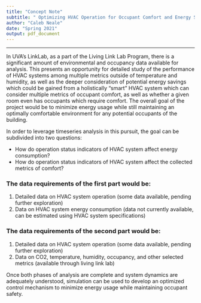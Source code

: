 ```yaml
---
title: "Concept Note"
subtitle: " Optimizing HVAC Operation for Occupant Comfort and Energy Savings"
author: "Caleb Neale"
date: "Spring 2021"
output: pdf_document
---
```

---

In UVA's LinkLab, as a part of the Living Link Lab Program, there is a significant amount of environmental and occupancy data available for analysis. This presents an opportunity for detailed study of the performance of HVAC systems among multiple metrics outside of temperature and humidity, as well as the deeper consideration of potential energy savings which could be gained from a holistically "smart" HVAC system which can consider multiple metrics of occupant comfort, as well as whether a given room even has occupants which require comfort. The overall goal of the project would be to minimize energy usage while still maintaining an optimally comfortable environment for any potential occupants of the building. 

In order to leverage timeseries analysis in this pursuit, the goal can be subdivided into two questions:

- How do operation status indicators of HVAC system affect energy consumption?
- How do operation status indicators of HVAC system affect the collected metrics of comfort?


### The data requirements of the first part would be:

1. Detailed data on HVAC system operation (some data available, pending further exploration)
2. Data on HVAC system energy consumption (data not currently available, can be estimated using HVAC system specifications)


### The data requirements of the second part would be:

1. Detailed data on HVAC system operation (some data available, pending further exploration)
2. Data on CO2, temperature, humidity, occupancy, and other selected metrics (available through living link lab)


Once both phases of analysis are complete and system dynamics are adequately understood, simulation can be used to develop an optimized control mechanism to minimize energy usage while maintaining occupant safety. 


